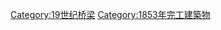 {{Commonscat|Bridges completed in 1853}}
{{Cat nav 10years|19世纪桥梁|1853||年完工橋梁}}

[[Category:19世纪桥梁|Category:19世纪桥梁]]
[[Category:1853年完工建築物|Category:1853年完工建築物]]